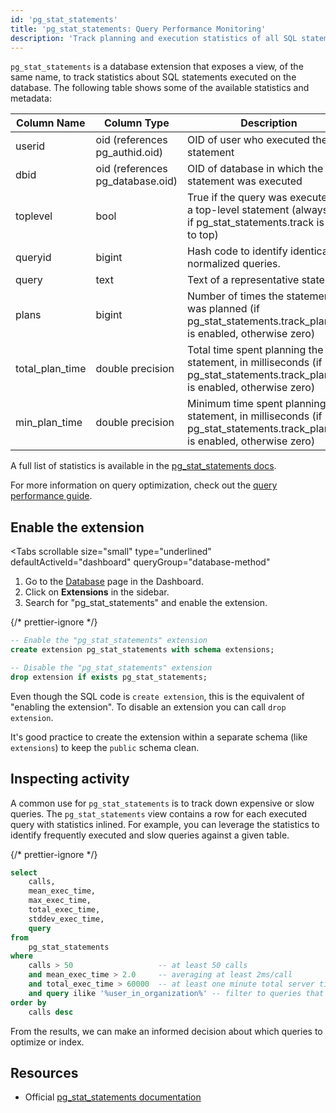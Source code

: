 ```yaml
---
id: 'pg_stat_statements'
title: 'pg_stat_statements: Query Performance Monitoring'
description: 'Track planning and execution statistics of all SQL statements executed on the database.'
---
```


`pg_stat_statements` is a database extension that exposes a view, of the same name, to track statistics about SQL statements executed on the database. The following table shows some of the available statistics and metadata:

| Column Name     | Column Type                      | Description                                                                                                                  |
| --------------- | -------------------------------- | ---------------------------------------------------------------------------------------------------------------------------- |
| userid          | oid (references pg_authid.oid)   | OID of user who executed the statement                                                                                       |
| dbid            | oid (references pg_database.oid) | OID of database in which the statement was executed                                                                          |
| toplevel        | bool                             | True if the query was executed as a top-level statement (always true if pg_stat_statements.track is set to top)              |
| queryid         | bigint                           | Hash code to identify identical normalized queries.                                                                          |
| query           | text                             | Text of a representative statement                                                                                           |
| plans           | bigint                           | Number of times the statement was planned (if pg_stat_statements.track_planning is enabled, otherwise zero)                  |
| total_plan_time | double precision                 | Total time spent planning the statement, in milliseconds (if pg_stat_statements.track_planning is enabled, otherwise zero)   |
| min_plan_time   | double precision                 | Minimum time spent planning the statement, in milliseconds (if pg_stat_statements.track_planning is enabled, otherwise zero) |

A full list of statistics is available in the [pg_stat_statements docs](https://www.postgresql.org/docs/current/pgstatstatements.html).

For more information on query optimization, check out the [query performance guide](/docs/guides/platform/performance#examining-query-performance).

## Enable the extension

<Tabs
  scrollable
  size="small"
  type="underlined"
  defaultActiveId="dashboard"
  queryGroup="database-method"
>
<TabPanel id="dashboard" label="Dashboard">

1. Go to the [Database](https://biobase.com/dashboard/project/_/database/tables) page in the Dashboard.
2. Click on **Extensions** in the sidebar.
3. Search for "pg_stat_statements" and enable the extension.

</TabPanel>
<TabPanel id="sql" label="SQL">

{/* prettier-ignore */}
```sql
-- Enable the "pg_stat_statements" extension
create extension pg_stat_statements with schema extensions;

-- Disable the "pg_stat_statements" extension
drop extension if exists pg_stat_statements;
```

Even though the SQL code is `create extension`, this is the equivalent of "enabling the extension".
To disable an extension you can call `drop extension`.

It's good practice to create the extension within a separate schema (like `extensions`) to keep the `public` schema clean.

</TabPanel>
</Tabs>

## Inspecting activity

A common use for `pg_stat_statements` is to track down expensive or slow queries. The `pg_stat_statements` view contains a row for each executed query with statistics inlined. For example, you can leverage the statistics to identify frequently executed and slow queries against a given table.

{/* prettier-ignore */}
```sql
select
	calls,
	mean_exec_time,
	max_exec_time,
	total_exec_time,
	stddev_exec_time,
	query
from
	pg_stat_statements
where
    calls > 50                   -- at least 50 calls
    and mean_exec_time > 2.0     -- averaging at least 2ms/call
    and total_exec_time > 60000  -- at least one minute total server time spent
    and query ilike '%user_in_organization%' -- filter to queries that touch the user_in_organization table
order by
	calls desc
```

From the results, we can make an informed decision about which queries to optimize or index.

## Resources

- Official [pg_stat_statements documentation](https://www.postgresql.org/docs/current/pgstatstatements.html)
